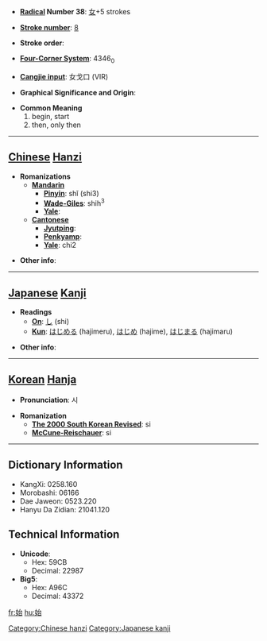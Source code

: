 * '''[[Wiktionary:Chinese radical index| Radical]] Number 38''': [[Wiktionary:Chinese radical index 女|女]]+5 strokes

* '''[[Wiktionary:Chinese total strokes index|Stroke number]]''': [[Wiktionary:Chinese total strokes index 8|8]]

* '''Stroke order''': 

* '''[[Wiktionary:Chinese four corner index|Four-Corner System]]''': 4346<sub>0</sub>

* '''[[Wiktionary:Chinese Cangjie index|Cangjie input]]''': 女戈口 (VIR)

* '''Graphical Significance and Origin''': 

* '''Common Meaning'''
*#begin, start
*# then, only then


----

== [[Chinese]] [[Hanzi]] ==

* '''Romanizations'''
** '''[[Mandarin]]'''
*** '''[[Pinyin]]''': shǐ (shi3)
*** '''[[Wade-Giles]]''': shih<sup>3</sup>
*** '''[[Yale]]''': 
** '''[[Cantonese]]'''
*** '''[[Jyutping]]''':
*** '''[[Penkyamp]]''': 
*** '''[[Yale]]''': chi2

* '''Other info''': 

----

== [[Japanese]] [[Kanji]] ==

* '''Readings'''
** '''[[On]]''': [[し]] (shi)
** '''[[Kun]]''': [[はじめる]] (hajimeru), [[はじめ]] (hajime), [[はじまる]] (hajimaru)

* '''Other info''':  

----

== [[Korean]] [[Hanja]] ==

* '''Pronunciation''': 시

* '''Romanization'''
** '''[[The 2000 South Korean Revised Romanization|The 2000 South Korean Revised]]''': si
** '''[[McCune-Reischauer]]''': si

----

== Dictionary Information ==

* KangXi: 0258.160
* Morobashi: 06166
* Dae Jaweon: 0523.220
* Hanyu Da Zidian: 21041.120

== Technical Information ==

* '''Unicode''':
** Hex: 59CB
** Decimal: 22987
* '''Big5''':
** Hex: A96C
** Decimal: 43372

[[Category:Chinese hanzi]]
[[Category:Japanese kanji]]

[[fr:始]]
[[hu:始]]